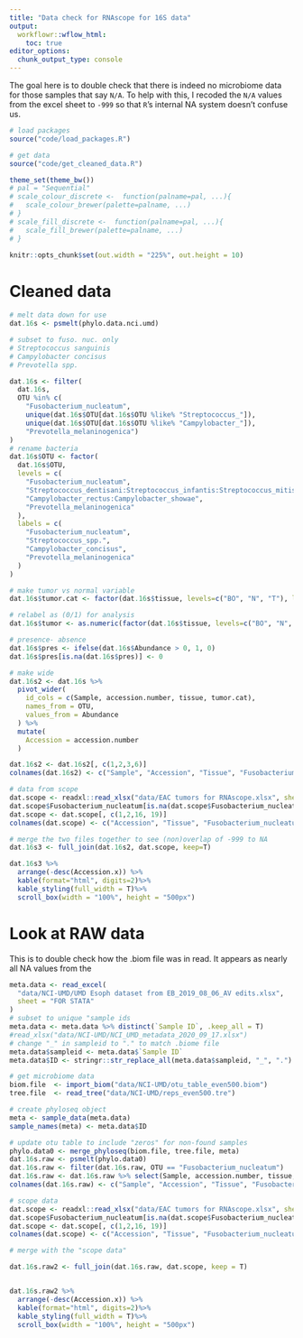 ```yaml
---
title: "Data check for RNAscope for 16S data"
output:
  workflowr::wflow_html:
    toc: true
editor_options:
  chunk_output_type: console
---
```



The goal here is to double check that there is indeed no microbiome data for those samples that say ` N/A`.
To help with this, I recoded the ` N/A` values from the excel sheet to ` -999` so that ` R`'s internal NA system doesn't confuse us.

```r
# load packages
source("code/load_packages.R")

# get data
source("code/get_cleaned_data.R")

theme_set(theme_bw())
# pal = "Sequential"
# scale_colour_discrete <-  function(palname=pal, ...){
#   scale_colour_brewer(palette=palname, ...)
# }
# scale_fill_discrete <-  function(palname=pal, ...){
#   scale_fill_brewer(palette=palname, ...)
# }

knitr::opts_chunk$set(out.width = "225%", out.height = 10)
```


# Cleaned data

```r

# melt data down for use
dat.16s <- psmelt(phylo.data.nci.umd)

# subset to fuso. nuc. only
# Streptococcus sanguinis 
# Campylobacter concisus
# Prevotella spp.

dat.16s <- filter(
  dat.16s,
  OTU %in% c(
    "Fusobacterium_nucleatum",
    unique(dat.16s$OTU[dat.16s$OTU %like% "Streptococcus_"]),
    unique(dat.16s$OTU[dat.16s$OTU %like% "Campylobacter_"]),
    "Prevotella_melaninogenica")
)
# rename bacteria
dat.16s$OTU <- factor(
  dat.16s$OTU,
  levels = c(
    "Fusobacterium_nucleatum",
    "Streptococcus_dentisani:Streptococcus_infantis:Streptococcus_mitis:Streptococcus_oligofermentans:Streptococcus_oralis:Streptococcus_pneumoniae:Streptococcus_pseudopneumoniae:Streptococcus_sanguinis",
    "Campylobacter_rectus:Campylobacter_showae",
    "Prevotella_melaninogenica"
  ),
  labels = c(
    "Fusobacterium_nucleatum",
    "Streptococcus_spp.",
    "Campylobacter_concisus",
    "Prevotella_melaninogenica"
  )
)

# make tumor vs normal variable
dat.16s$tumor.cat <- factor(dat.16s$tissue, levels=c("BO", "N", "T"), labels = c("Non-Tumor", "Non-Tumor", "Tumor"))

# relabel as (0/1) for analysis
dat.16s$tumor <- as.numeric(factor(dat.16s$tissue, levels=c("BO", "N", "T"), labels = c("Non-Tumor", "Non-Tumor", "Tumor"))) - 1

# presence- absence
dat.16s$pres <- ifelse(dat.16s$Abundance > 0, 1, 0)
dat.16s$pres[is.na(dat.16s$pres)] <- 0

# make wide 
dat.16s2 <- dat.16s %>%
  pivot_wider(
    id_cols = c(Sample, accession.number, tissue, tumor.cat),
    names_from = OTU,
    values_from = Abundance
  ) %>%
  mutate(
    Accession = accession.number
  )

dat.16s2 <- dat.16s2[, c(1,2,3,6)]
colnames(dat.16s2) <- c("Sample", "Accession", "Tissue", "Fusobacterium_nucleatum_biomfile")

# data from scope
dat.scope <- readxl::read_xlsx("data/EAC tumors for RNAscope.xlsx", sheet = 2)
dat.scope$Fusobacterium_nucleatum[is.na(dat.scope$Fusobacterium_nucleatum)] <- -999
dat.scope <- dat.scope[, c(1,2,16, 19)]
colnames(dat.scope) <- c("Accession", "Tissue", "Fusobacterium_nucleatum_RNAscopefile", "BLACKLINE")

# merge the two files together to see (non)overlap of -999 to NA
dat.16s3 <- full_join(dat.16s2, dat.scope, keep=T)

dat.16s3 %>%
  arrange(-desc(Accession.x)) %>%
  kable(format="html", digits=2)%>%
  kable_styling(full_width = T)%>%
  scroll_box(width = "100%", height = "500px")

```



# Look at RAW data 

This is to double check how the .biom file was in read.
It appears as nearly all NA values from the 

```r
meta.data <- read_excel(
  "data/NCI-UMD/UMD Esoph dataset from EB_2019_08_06_AV edits.xlsx", 
  sheet = "FOR STATA"
)
# subset to unique "sample ids
meta.data <- meta.data %>% distinct(`Sample ID`, .keep_all = T)
#read_xlsx("data/NCI-UMD/NCI_UMD_metadata_2020_09_17.xlsx")
# change "_" in sampleid to "." to match .biome file
meta.data$sampleid <- meta.data$`Sample ID`
meta.data$ID <- stringr::str_replace_all(meta.data$sampleid, "_", ".")

# get microbiome data
biom.file  <- import_biom("data/NCI-UMD/otu_table_even500.biom")
tree.file  <- read_tree("data/NCI-UMD/reps_even500.tre")

# create phyloseq object
meta <- sample_data(meta.data)
sample_names(meta) <- meta.data$ID

# update otu table to include "zeros" for non-found samples
phylo.data0 <- merge_phyloseq(biom.file, tree.file, meta)
dat.16s.raw <- psmelt(phylo.data0)
dat.16s.raw <- filter(dat.16s.raw, OTU == "Fusobacterium_nucleatum")
dat.16s.raw <- dat.16s.raw %>% select(Sample, accession.number, tissue,  Abundance)
colnames(dat.16s.raw) <- c("Sample", "Accession", "Tissue", "Fusobacterium_nucleatum_biomfile")

# scope data
dat.scope <- readxl::read_xlsx("data/EAC tumors for RNAscope.xlsx", sheet = 2)
dat.scope$Fusobacterium_nucleatum[is.na(dat.scope$Fusobacterium_nucleatum)] <- -999
dat.scope <- dat.scope[, c(1,2,16, 19)]
colnames(dat.scope) <- c("Accession", "Tissue", "Fusobacterium_nucleatum_RNAscopefile", "BLACKLINE")

# merge with the "scope data"

dat.16s.raw2 <- full_join(dat.16s.raw, dat.scope, keep = T)


dat.16s.raw2 %>%
  arrange(-desc(Accession.x)) %>%
  kable(format="html", digits=2)%>%
  kable_styling(full_width = T)%>%
  scroll_box(width = "100%", height = "500px")

```


